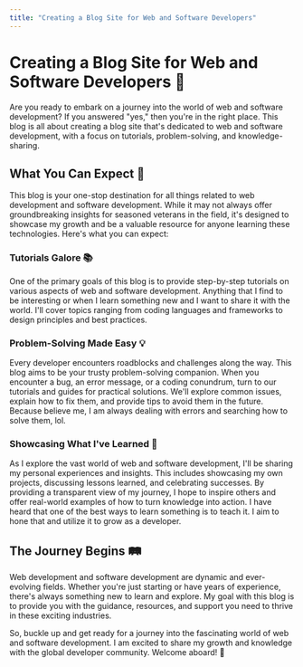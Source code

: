```yaml
---
title: "Creating a Blog Site for Web and Software Developers"
---
```


# Creating a Blog Site for Web and Software Developers 🚀

Are you ready to embark on a journey into the world of web and software development? If you answered "yes," then you're in the right place. This blog is all about creating a blog site that's dedicated to web and software development, with a focus on tutorials, problem-solving, and knowledge-sharing.

## What You Can Expect 🧐

This blog is your one-stop destination for all things related to web development and software development. While it may not always offer groundbreaking insights for seasoned veterans in the field, it's designed to showcase my growth and be a valuable resource for anyone learning these technologies. Here's what you can expect:

### Tutorials Galore 📚

One of the primary goals of this blog is to provide step-by-step tutorials on various aspects of web and software development. Anything that I find to be interesting or when I learn something new and I want to share it with the world. I'll cover topics ranging from coding languages and frameworks to design principles and best practices.

### Problem-Solving Made Easy 💡

Every developer encounters roadblocks and challenges along the way. This blog aims to be your trusty problem-solving companion. When you encounter a bug, an error message, or a coding conundrum, turn to our tutorials and guides for practical solutions. We'll explore common issues, explain how to fix them, and provide tips to avoid them in the future. Because believe me, I am always dealing with errors and searching how to solve them, lol.

### Showcasing What I've Learned 🌱

As I explore the vast world of web and software development, I'll be sharing my personal experiences and insights. This includes showcasing my own projects, discussing lessons learned, and celebrating successes. By providing a transparent view of my journey, I hope to inspire others and offer real-world examples of how to turn knowledge into action. I have heard that one of the best ways to learn something is to teach it. I aim to hone that and utilize it to grow as a developer.

## The Journey Begins 🛤️

Web development and software development are dynamic and ever-evolving fields. Whether you're just starting or have years of experience, there's always something new to learn and explore. My goal with this blog is to provide you with the guidance, resources, and support you need to thrive in these exciting industries.

So, buckle up and get ready for a journey into the fascinating world of web and software development. I am excited to share my growth and knowledge with the global developer community. Welcome aboard! 🚀
